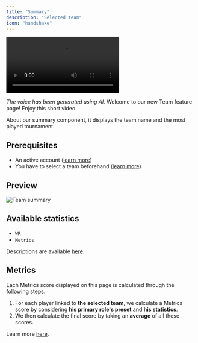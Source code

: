 ```yaml
---
title: "Summary"
description: "Selected team"
icon: "handshake"
---
```


<Frame>
    <video
        autoPlay
        controls
        playsInline
        className="w-full aspect-video"
        src="https://r2-docs.qiton.app/team.mp4"
    ></video>
</Frame>

_The voice has been generated using AI._
Welcome to our new Team feature page! Enjoy this short video.

About our summary component, it displays the team name and the most played tournament.

## Prerequisites

- An active account ([learn more](/get-started/setup))
- You have to select a team beforehand ([learn more](/core/team/root))

## Preview

<Frame>
    <img
        src="./images/summary/component.png"
        alt="Team summary"
    />
</Frame>

## Available statistics

- `WR`
- `Metrics`

Descriptions are available [here](/core/statistics-meaning).

## Metrics

Each Metrics score displayed on this page is calculated through the following steps.

1. For each player linked to **the selected team**, we calculate a Metrics score by considering **his primary role's
preset** and **his statistics**.
2. We then calculate the final score by taking an **average** of all these scores.

Learn more [here](/core/metrics).
